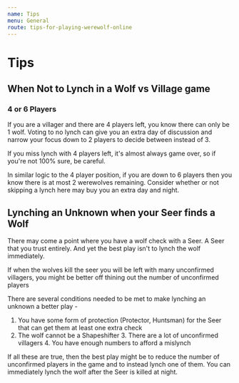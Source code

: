 ```yaml
---
name: Tips
menu: General
route: tips-for-playing-werewolf-online
---
```


# Tips

## When Not to Lynch in a Wolf vs Village game

### 4 or 6 Players

If you are a villager and there are 4 players left, you know there can only be 1 wolf. Voting to no lynch can give you an extra day of discussion and narrow your focus down to 2 players to decide between instead of 3.

If you miss lynch with 4 players left, it's almost always game over, so if you're not 100% sure, be careful.

In similar logic to the 4 player position, if you are down to 6 players then you know there is at most 2 werewolves remaining. Consider whether or not skipping a lynch here may buy you an extra day and night.

## Lynching an Unknown when your Seer finds a Wolf

There may come a point where you have a wolf check with a Seer. A Seer that you trust entirely. And yet the best play isn't to lynch the wolf immediately.

If when the wolves kill the seer you will be left with many unconfirmed villagers, you might be better off thining out the number of unconfirmed players

There are several conditions needed to be met to make lynching an unknown a better play -

1. You have some form of protection (Protector, Huntsman) for the Seer that can get them at least one extra check
2. The wolf cannot be a Shapeshifter 3. There are a lot of unconfirmed villagers 4. You have enough numbers to afford a mislynch

If all these are true, then the best play might be to reduce the number of unconfirmed players in the game and to instead lynch one of them. You can immediately lynch the wolf after the Seer is killed at night.
